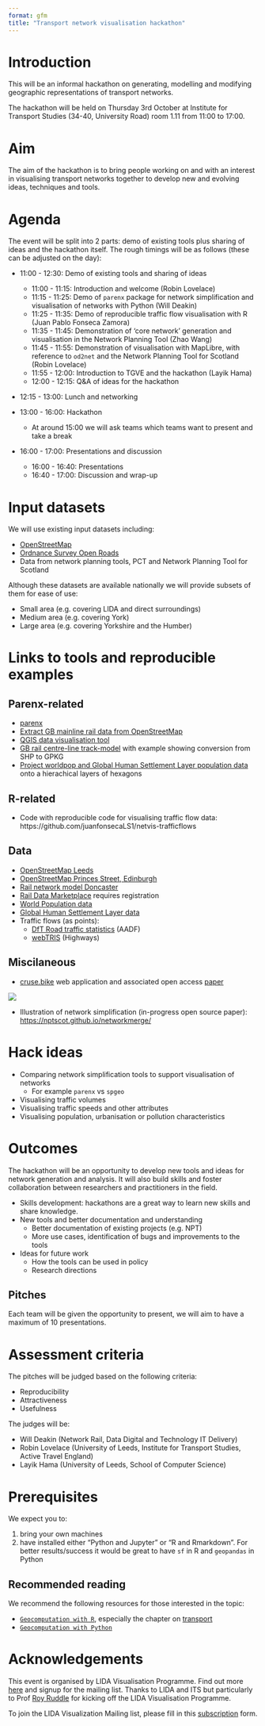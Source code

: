 ```yaml
---
format: gfm
title: "Transport network visualisation hackathon"
---
```


# Introduction

This will be an informal hackathon on generating, modelling and modifying geographic representations of transport networks.

The hackathon will be held on Thursday 3rd October at Institute for Transport Studies (34-40, University Road) room 1.11 from 11:00 to 17:00.

# Aim

The aim of the hackathon is to bring people working on and with an interest in visualising transport networks together to develop new and evolving ideas, techniques and tools.

# Agenda

The event will be split into 2 parts: demo of existing tools plus sharing of ideas and the hackathon itself.
The rough timings will be as follows (these can be adjusted on the day):

-   11:00 - 12:30: Demo of existing tools and sharing of ideas

    -   11:00 - 11:15: Introduction and welcome (Robin Lovelace)
    -   11:15 - 11:25: Demo of `parenx` package for network simplification and visualisation of networks with Python (Will Deakin)
    -   11:25 - 11:35: Demo of reproducible traffic flow visualisation with R (Juan Pablo Fonseca Zamora)
    -   11:35 - 11:45: Demonstration of 'core network' generation and visualisation in the Network Planning Tool (Zhao Wang)
    -   11:45 - 11:55: Demonstration of visualisation with MapLibre, with reference to `od2net` and the Network Planning Tool for Scotland (Robin Lovelace)
    -   11:55 - 12:00: Introduction to TGVE and the hackathon (Layik Hama)
    -   12:00 - 12:15: Q&A of ideas for the hackathon

-   12:15 - 13:00: Lunch and networking

-   13:00 - 16:00: Hackathon

    -   At around 15:00 we will ask teams which teams want to present and take a break

-   16:00 - 17:00: Presentations and discussion

    -   16:00 - 16:40: Presentations
    -   16:40 - 17:00: Discussion and wrap-up

# Input datasets

We will use existing input datasets including:

-   [OpenStreetMap](https://www.openstreetmap.org/)
-   [Ordnance Survey Open Roads](https://www.ordnancesurvey.co.uk/products/os-open-roads)
-   Data from network planning tools, PCT and Network Planning Tool for Scotland

Although these datasets are available nationally we will provide subsets of them for ease of use:

-   Small area (e.g. covering LIDA and direct surroundings)
-   Medium area (e.g. covering York)
-   Large area (e.g. covering Yorkshire and the Humber)

# Links to tools and reproducible examples

## Parenx-related

-   [parenx](https://github.com/anisotropi4/parenx)
-   [Extract GB mainline rail data from OpenStreetMap](https://github.com/anisotropi4/magpie)
-   [QGIS data visualisation tool](https://qgis.org)
-   [GB rail centre-line track-model](https://github.com/openraildata/network-rail-gis) with example showing conversion from SHP to GPKG
-   [Project worldpop and Global Human Settlement Layer population data](https://github.com/anisotropi4/puffin) onto a hierachical layers of hexagons

## R-related

-   Code with reproducible code for visualising traffic flow data: https://github.com/juanfonsecaLS1/netvis-trafficflows

## Data

-   [OpenStreetMap Leeds](https://github.com/anisotropi4/parenx/blob/main/data/osm_leeds.geojson)
-   [OpenStreetMap Princes Street, Edinburgh](https://github.com/anisotropi4/parenx/blob/main/data/osm_leeds.geojson)
-   [Rail network model Doncaster](https://github.com/anisotropi4/parenx/blob/main/data/rnet_doncaster_rail.geojson)
-   [Rail Data Marketplace](https://raildata.org.uk) requires registration
-   [World Population data](https://hub.worldpop.org/)
-   [Global Human Settlement Layer data](https://publications.jrc.ec.europa.eu/repository/handle/JRC115586)
-   Traffic flows (as points):
    -   [DfT Road traffic statistics](https://roadtraffic.dft.gov.uk/) (AADF)
    -   [webTRIS](https://webtris.highwaysengland.co.uk/) (Highways)


## Miscilaneous

-   [cruse.bike](https://www.cruse.bike/) web application and associated open access [paper](https://doi.org/10.1186/s12544-024-00668-8)

![](images/paste-1.png)

-   Illustration of network simplification (in-progress open source paper): <https://nptscot.github.io/networkmerge/>

# Hack ideas

-   Comparing network simplification tools to support visualisation of networks
    -   For example `parenx` vs `spgeo`
-   Visualising traffic volumes
-   Visualising traffic speeds and other attributes
-   Visualising population, urbanisation or pollution characteristics

# Outcomes

The hackathon will be an opportunity to develop new tools and ideas for network generation and analysis.
It will also build skills and foster collaboration between researchers and practitioners in the field.

-   Skills development: hackathons are a great way to learn new skills and share knowledge.
-   New tools and better documentation and understanding
    -   Better documentation of existing projects (e.g. NPT)
    -   More use cases, identification of bugs and improvements to the tools
-   Ideas for future work
    -   How the tools can be used in policy
    -   Research directions

## Pitches

Each team will be given the opportunity to present, we will aim to have a maximum of 10 presentations.

# Assessment criteria

The pitches will be judged based on the following criteria:

-   Reproducibility
-   Attractiveness
-   Usefulness

The judges will be:

-   Will Deakin (Network Rail, Data Digital and Technology IT Delivery)
-   Robin Lovelace (University of Leeds, Institute for Transport Studies, Active Travel England)
-   Layik Hama (University of Leeds, School of Computer Science)

# Prerequisites

We expect you to:

1.  bring your own machines
2.  have installed either "Python and Jupyter" or "R and Rmarkdown". For better results/success it would be great to have `sf` in R and `geopandas` in Python

## Recommended reading

We recommend the following resources for those interested in the topic:

- [`Geocomputation with R`](https://r.geocompx.org/), especially the chapter on [transport](https://r.geocompx.org/transport.html)
- [`Geocomputation with Python`](https://py.geocompx.org/) 


# Acknowledgements

This event is organised by LIDA Visualisation Programme. Find out more [here](https://lida.leeds.ac.uk/visualisation/) and signup for the mailing list.
Thanks to LIDA and ITS but particularly to Prof [Roy Ruddle](https://eps.leeds.ac.uk/computing/staff/257/professor-roy-ruddle) for kicking off the LIDA Visualisation Programme.

To join the LIDA Visualization Mailing list, please fill in this [subscription](https://forms.office.com/Pages/ResponsePage.aspx?id=qO3qvR3IzkWGPlIypTW3y5jhSZqudeZJpwi5xjOFh_RURUMxT0QyVFZOQTg4UUJGT1hHQ0lTOTNEMy4u) form.
